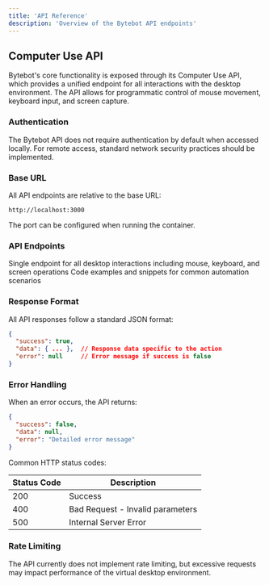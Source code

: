 ```yaml
---
title: 'API Reference'
description: 'Overview of the Bytebot API endpoints'
---
```


## Computer Use API

Bytebot's core functionality is exposed through its Computer Use API, which provides a unified endpoint for all interactions with the desktop environment. The API allows for programmatic control of mouse movement, keyboard input, and screen capture.

### Authentication

The Bytebot API does not require authentication by default when accessed locally. For remote access, standard network security practices should be implemented.

### Base URL

All API endpoints are relative to the base URL:

```
http://localhost:3000
```

The port can be configured when running the container.

### API Endpoints

<CardGroup cols={2}>
  <Card 
    title="Unified Computer Actions" 
    icon="keyboard" 
    href="/api-reference/computer-use/unified-endpoint"
  >
    Single endpoint for all desktop interactions including mouse, keyboard, and screen operations
  </Card>
  <Card 
    title="Usage Examples" 
    icon="code" 
    href="/api-reference/computer-use/examples"
  >
    Code examples and snippets for common automation scenarios
  </Card>
</CardGroup>

### Response Format

All API responses follow a standard JSON format:

```json
{
  "success": true,
  "data": { ... },  // Response data specific to the action
  "error": null     // Error message if success is false
}
```

### Error Handling

When an error occurs, the API returns:

```json
{
  "success": false,
  "data": null,
  "error": "Detailed error message"
}
```

Common HTTP status codes:

| Status Code | Description |
|-------------|-------------|
| 200 | Success |
| 400 | Bad Request - Invalid parameters |
| 500 | Internal Server Error |

### Rate Limiting

The API currently does not implement rate limiting, but excessive requests may impact performance of the virtual desktop environment.
